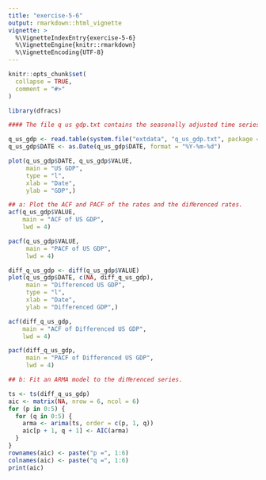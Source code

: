 ```yaml
---
title: "exercise-5-6"
output: rmarkdown::html_vignette
vignette: >
  %\VignetteIndexEntry{exercise-5-6}
  %\VignetteEngine{knitr::rmarkdown}
  %\VignetteEncoding{UTF-8}
---
```


```r
knitr::opts_chunk$set(
  collapse = TRUE,
  comment = "#>"
)
```

```r
library(dfracs)
```

```r
#### The file q us gdp.txt contains the seasonally adjusted time series of quarterly U.S. gross domestic product (GDP) from the first quarter of 1947 to the first quarter of 2007. The data are obtained from the Federal Reserve Bank of St. Louis.

q_us_gdp <- read.table(system.file("extdata", "q_us_gdp.txt", package = "dfracs"), header = TRUE, skip = 1, sep = "")
q_us_gdp$DATE <- as.Date(q_us_gdp$DATE, format = "%Y-%m-%d")

plot(q_us_gdp$DATE, q_us_gdp$VALUE, 
     main = "US GDP",
     type = "l",
     xlab = "Date", 
     ylab = "GDP",)

## a: Plot the ACF and PACF of the rates and the diﬀerenced rates.
acf(q_us_gdp$VALUE, 
    main = "ACF of US GDP", 
    lwd = 4)

pacf(q_us_gdp$VALUE, 
     main = "PACF of US GDP", 
     lwd = 4)

diff_q_us_gdp <- diff(q_us_gdp$VALUE)
plot(q_us_gdp$DATE, c(NA, diff_q_us_gdp), 
     main = "Differenced US GDP",
     type = "l",
     xlab = "Date", 
     ylab = "Differenced GDP",)

acf(diff_q_us_gdp, 
    main = "ACF of Differenced US GDP", 
    lwd = 4)

pacf(diff_q_us_gdp, 
     main = "PACF of Differenced US GDP", 
     lwd = 4)

## b: Fit an ARMA model to the diﬀerenced series.

ts <- ts(diff_q_us_gdp)
aic <- matrix(NA, nrow = 6, ncol = 6)
for (p in 0:5) {
  for (q in 0:5) {
    arma <- arima(ts, order = c(p, 1, q))
    aic[p + 1, q + 1] <- AIC(arma)
  }
}
rownames(aic) <- paste("p =", 1:6)
colnames(aic) <- paste("q =", 1:6)
print(aic)
```

